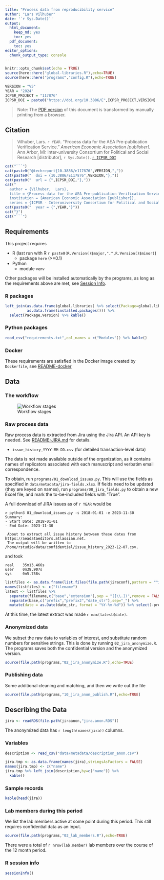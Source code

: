 ```yaml
---
title: "Process data from reproducibility service"
author: "Lars Vilhuber"
date: '`r Sys.Date()`'
output:
  html_document:
    keep_md: yes
    toc: yes
  pdf_document: 
    toc: yes
editor_options:
  chunk_output_type: console
---
```


```r
knitr::opts_chunk$set(echo = TRUE)
source(here::here("global-libraries.R"),echo=TRUE)
source(here::here("programs","config.R"),echo=TRUE)

VERSION = "V5"
YEAR = "2024"
ICPSR_PROJECT = "117876"
ICPSR_DOI = paste0("https://doi.org/10.3886/E",ICPSR_PROJECT,VERSION)
```
> Note: The [PDF version](https://aeadataeditor.github.io/processing-jira-process-data/README.pdf) of this document is transformed by manually printing from a browser.

## Citation

> Vilhuber, Lars. `r YEAR`. "Process data for the AEA Pre-publication Verification Service." *American Economic Association [publisher]*. Ann Arbor, MI: Inter-university Consortium for Political and Social Research [distributor], `r Sys.Date()`. [`r ICPSR_DOI`](`r ICPSR_DOI`)

```r
cat("```")
cat(paste0("@techreport{10.3886/e117876",VERSION,","))
cat(paste0("  doi = {10.3886/E117876",VERSION,"},"))
cat(paste0("  url = {",ICPSR_DOI,"},"))
cat("
  author = {Vilhuber,  Lars},
  title = {Process data for the AEA Pre-publication Verification Service},
  institution = {American Economic Association [publisher]},
  series = {ICPSR - Interuniversity Consortium for Political and Social Research},")
cat(paste0("  year = {",YEAR,"}"))
cat("}")
cat("```")
```

## Requirements

This project requires

- R (last run with R `r paste0(R.Version()$major,".",R.Version()$minor)`)
  - package `here` (>=0.1)
- Python
  - module `venv`
  
Other packages will be installed automatically by the programs, as long as the requirements above are met, see [Session Info](#r-session-info).

### R packages

```r

left_join(as.data.frame(global.libraries) %>% select(Package=global.libraries),
          as.data.frame(installed.packages())) %>%
  select(Package,Version) %>% kable()
```

### Python packages

```r

read_csv("requirements.txt",col_names = c("Modules")) %>% kable()
```


### Docker

These requirements are satisfied in the Docker image created by `Dockerfile`, see [README-docker](README-docker.md)

## Data 

### The workflow

![Workflow stages](images/AEADataEditorWorkflow-20191028.png)

### Raw process data

Raw process data is extracted from Jira using the Jira API. An API key is needed. See [README-JIRA.md](README-JIRA.md) for details.

- `issue_history_YYYY-MM-DD.csv` (for detailed transaction-level data)

The data is not made available outside of the organization, as it contains names of replicators associated with each  manuscript and verbatim email correspondence. 

To obtain, run `programs/01_download_issues.py`. This will use the fields as specified in `data/metadata/jira-fields.xlsx`. If fields need to be updated (they are keyed on names), run `programs/00_jira_fields.py` to obtain a new Excel file, and mark the to-be-included fields with "True".

A full download of JIRA issues as of `r YEAR` would be

```
> python3 01_download_issues.py -s 2018-01-01 -e 2023-11-30
Summary:
- Start Date: 2018-01-01
- End Date: 2023-11-30

 About to extract all issue history between these dates from https://aeadataeditors.atlassian.net.
 The output will be written to /home/rstudio/data/confidential/issue_history_2023-12-07.csv.

```

and took 


```
real    35m13.466s
user    0m38.907s
sys     0m5.758s
```

```r
listfiles <- as.data.frame(list.files(file.path(jiraconf),pattern = "^issue_history_")) 
names(listfiles) <- c("filename")
latest <- listfiles %>% 
  separate(filename,c("base","extension"),sep = "([\\.])",remove = FALSE) %>%
  separate(base,c("prefix","prefix2","date_str"),sep="_") %>% 
  mutate(date = as.Date(date_str, format = "%Y-%m-%d")) %>% select(-prefix)

```

At this time, the latest extract was made `r max(latest$date)`. 

### Anonymized data

We subset the raw data to variables of interest, and substitute random numbers for sensitive strings. This is done by running `02_jira_anonymize.R`. The programs saves both the confidential version and the anonymized version. 

```r
source(file.path(programs,"02_jira_anonymize.R"),echo=TRUE)
```

### Publishing data

Some additional cleaning and matching, and then we write out the file

```r
source(file.path(programs,"10_jira_anon_publish.R"),echo=TRUE)
```



## Describing the Data
```r
jira <- readRDS(file.path(jiraanon,"jira.anon.RDS"))
```

The anonymized data has `r length(names(jira))` columns. 

### Variables

```r
description <- read_csv("data/metadata/description_anon.csv")

jira.tmp <- as.data.frame(names(jira),stringsAsFactors = FALSE) 
names(jira.tmp) <- c("name")
jira.tmp %>% left_join(description,by=c("name")) %>% 
  kable()
```

### Sample records

```r
kable(head(jira))
```

### Lab members during this period

We list the lab members active at some point during this period. This still requires confidential data as an input.

```r
source(file.path(programs,"03_lab_members.R"),echo=TRUE)
```

There were a total of `r nrow(lab.member)` lab members over the course of the 12 month period.

### R session info

```r
sessionInfo()
```


